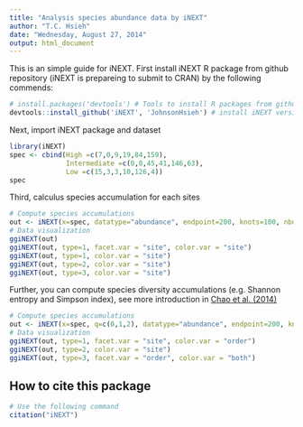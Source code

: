 ```yaml
---
title: "Analysis species abundance data by iNEXT"
author: "T.C. Hsieh"
date: "Wednesday, August 27, 2014"
output: html_document
---
```


This is an simple guide for iNEXT. First install iNEXT R package from github repository (iNEXT is prepareing to submit to CRAN) by the following commends:

```r
# install.packages('devtools') # Tools to install R packages from github github repositories
devtools::install_github('iNEXT', 'JohnsonHsieh') # install iNEXT version 2.0 by devtools

```

Next, import iNEXT package and dataset

```r
library(iNEXT)
spec <- cbind(High =c(7,0,9,19,84,159),
              Intermediate =c(0,0,45,41,146,63),
              Low =c(15,3,3,10,126,4))
spec
```

Third, calculus species accumulation for each sites
```r
# Compute species accumulations
out <- iNEXT(x=spec, datatype="abundance", endpoint=200, knots=100, nboot=100)
# Data visualization
ggiNEXT(out)
ggiNEXT(out, type=1, facet.var = "site", color.var = "site")
ggiNEXT(out, type=1, color.var = "site")
ggiNEXT(out, type=2, color.var = "site")
ggiNEXT(out, type=3, color.var = "site")
```

Further, you can compute species diversity accumulations (e.g. Shannon entropy and Simpson index), see more introduction in [Chao et al. (2014)](http://www.esajournals.org/doi/abs/10.1890/13-0133.1)
```r
# Compute species accumulations
out <- iNEXT(x=spec, q=c(0,1,2), datatype="abundance", endpoint=200, knots=100, nboot=100)
# Data visualization
ggiNEXT(out, type=1, facet.var = "site", color.var = "order")
ggiNEXT(out, type=2, color.var = "site")
ggiNEXT(out, type=3, facet.var = "order", color.var = "both")
```

## How to cite this package
```r
# Use the following command
citation("iNEXT")
```

